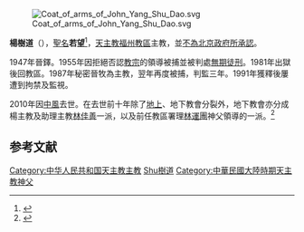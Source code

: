 [[File:Coat_of_arms_of_John_Yang_Shu_Dao.svg|right]]

'''楊樹道'''（{{bd|1919年|4月16日|2010年|8月28日|catIdx=Yang楊樹道}}），[[聖名|聖名]]'''若望'''<ref name="eng">{{cite news
 |publisher    = [[天主教亞洲通訊社|天主教亞洲通訊社]]
 |date         = 2010年8月30日
 |title        = Long-imprisoned underground bishop dies
 |url          = http://www.ucanews.com/2010/08/30//underground-bishop-of-fuzhou-dies/
 |access-date  = 2010年9月2日
 |archive-url  = https://web.archive.org/web/20100902030758/http://www.ucanews.com/2010/08/30/underground-bishop-of-fuzhou-dies/
 |archive-date = 2010年9月2日
 |dead-url     = yes
}}</ref>，[[天主教福州教區|天主教福州教區]]主教，並[[地下教會|不為北京政府所承認]]。

1947年晉鐸。1955年因拒絕否認[[教宗|教宗]]的領導被捕並被判處[[無期徒刑|無期徒刑]]。1981年出獄後回教區。1987年秘密晉牧為主教，翌年再度被捕，判監三年。1991年獲釋後屢遭到拘禁及監視。

2010年因[[中風|中風]]去世。在去世前十年除了[[天主教愛國會|地上]]、地下教會分裂外，地下教會亦分成楊主教及助理主教[[林佳善|林佳善]]一派，以及前任教區署理[[林運團|林運團]]神父領導的一派。<ref name="chi">{{cite news|publisher=[[天主教亞洲通訊社|天主教亞洲通訊社]]|date=2010年8月30日|title=中國福州「地下」主教楊樹道安息主懷|url=http://76.75.218.2/2010/08/30/%E4%B8%AD%E5%9C%8B%E7%A6%8F%E5%B7%9E%E3%80%8C%E5%9C%B0%E4%B8%8B%E3%80%8D%E4%B8%BB%E6%95%99%E6%A5%8A%E6%A8%B9%E9%81%93%E5%AE%89%E6%81%AF%E4%B8%BB%E6%87%B7/|accessdate=2010年9月2日|archive-date=2010年9月7日|archive-url=https://web.archive.org/web/20100907215410/http://76.75.218.2/2010/08/30/%E4%B8%AD%E5%9C%8B%E7%A6%8F%E5%B7%9E%E3%80%8C%E5%9C%B0%E4%B8%8B%E3%80%8D%E4%B8%BB%E6%95%99%E6%A5%8A%E6%A8%B9%E9%81%93%E5%AE%89%E6%81%AF%E4%B8%BB%E6%87%B7/|dead-url=yes}}</ref>

==参考文献==
<div class="references-small">
<references></references>
</div>

{{DEFAULTSORT:Yang楊樹道}}
[[Category:中华人民共和国天主教主教|Category:中华人民共和国天主教主教]]
[[Category:楊姓|Shu樹道]]
[[Category:中華民國大陸時期天主教神父|Category:中華民國大陸時期天主教神父]]
